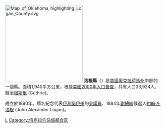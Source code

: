 {{noteTA
|T=zh-hans:洛根县 (俄克拉何马州);zh-hk:洛根縣 (奧克拉荷馬州);zh-tw:洛根郡 (奧克拉荷馬州);
}}

{{Otheruses|洛根縣|subject=美國奧克拉荷馬州的一個縣|other=同名的縣}}
[[File:Map_of_Oklahoma_highlighting_Logan_County.svg|250px]]
'''洛根縣'''（{{lang-en|Logan County}}）是[[美國|美國]][[奧克拉荷馬州|奧克拉荷馬州]]中部的一個縣。面積1,940平方公里。根據[[美国2000年人口普查|美國2000年人口普查]]，共有人口33,924人。縣治[[加斯里_(奧克拉荷馬州)|加斯里]] (Guthrie)。

成立於1890年。縣名紀念代表[[伊利诺伊州|伊利諾伊州]]的[[美国参议院|參議員]]、1884年[[美国副总统|副總統]]候選人[[約翰·A·洛根|約翰·A·洛根]] (John Alexander Logan)。

{{Oklahoma}}

[[Category:俄克拉何马州行政区划|L]]
[[Category:俄克拉何马城都会区|Category:俄克拉何马城都会区]]
